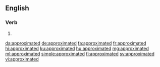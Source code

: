 ==English==

===Verb===
{{head|en|verb form}}

# {{en-past of|approximate}}

[[da:approximated]]
[[de:approximated]]
[[fa:approximated]]
[[fr:approximated]]
[[hi:approximated]]
[[ku:approximated]]
[[hu:approximated]]
[[mg:approximated]]
[[ml:approximated]]
[[simple:approximated]]
[[fi:approximated]]
[[sv:approximated]]
[[vi:approximated]]